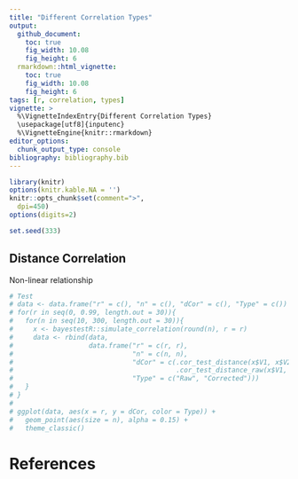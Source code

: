 ```yaml
---
title: "Different Correlation Types"
output: 
  github_document:
    toc: true
    fig_width: 10.08
    fig_height: 6
  rmarkdown::html_vignette:
    toc: true
    fig_width: 10.08
    fig_height: 6
tags: [r, correlation, types]
vignette: >
  %\VignetteIndexEntry{Different Correlation Types}
  \usepackage[utf8]{inputenc}
  %\VignetteEngine{knitr::rmarkdown}
editor_options: 
  chunk_output_type: console
bibliography: bibliography.bib
---
```


```r
library(knitr)
options(knitr.kable.NA = '')
knitr::opts_chunk$set(comment=">",
  dpi=450)
options(digits=2)

set.seed(333)
```

## Distance Correlation

Non-linear relationship



```r
# Test
# data <- data.frame("r" = c(), "n" = c(), "dCor" = c(), "Type" = c())
# for(r in seq(0, 0.99, length.out = 30)){
#   for(n in seq(10, 300, length.out = 30)){
#     x <- bayestestR::simulate_correlation(round(n), r = r)
#     data <- rbind(data,
#                   data.frame("r" = c(r, r),
#                              "n" = c(n, n),
#                              "dCor" = c(.cor_test_distance(x$V1, x$V2)$estimate,
#                                         .cor_test_distance_raw(x$V1, x$V2)$dCor),
#                              "Type" = c("Raw", "Corrected")))
#   }
# }
#
# ggplot(data, aes(x = r, y = dCor, color = Type)) +
#   geom_point(aes(size = n), alpha = 0.15) +
#   theme_classic()
```

# References
